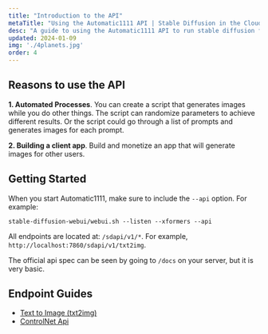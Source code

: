 ```yaml
---
title: "Introduction to the API"
metaTitle: "Using the Automatic1111 API | Stable Diffusion in the Cloud"
desc: "A guide to using the Automatic1111 API to run stable diffusion from an app or a batch process"
updated: 2024-01-09
img: './4planets.jpg'
order: 4
---
```


## Reasons to use the API

**1. Automated Processes**. You can create a script that generates images while you do other things. The script can randomize parameters to achieve different results. Or the script could go through a list of prompts and generates images for each prompt.

**2. Building a client app**. Build and monetize an app that will generate images for other users.

## Getting Started

When you start Automatic1111, make sure to include the `--api` option. For example:

```
stable-diffusion-webui/webui.sh --listen --xformers --api
```

All endpoints are located at: `/sdapi/v1/*`. For example, `http://localhost:7860/sdapi/v1/txt2img`.

The official api spec can be seen by going to `/docs` on your server, but it is very basic.

## Endpoint Guides

* [Text to Image (txt2img)](txt2img)
* [ControlNet Api](controlnet-api)
